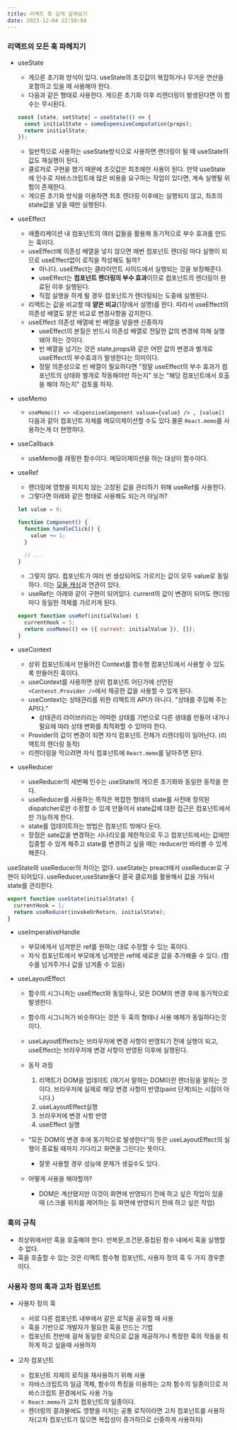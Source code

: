 ```yaml
--- 
title: 리액트 훅 깊게 살펴보기
date: 2023-12-04 22:50:04
---
```


### 리액트의 모든 훅 파헤치기

- useState

  - 게으른 초기화 방식이 있다. useState의 초깃값이 복잡하거나 무거운 연산을 포함하고 있을 때 사용해야 한다.
  - 다음과 같은 형태로 사용한다.
    게으른 초기화 이후 리렌더링이 발생된다면 이 함수는 무시된다.

  ```jsx
  const [state, setState] = useState(() => {
    const initialState = someExpensiveComputation(props);
    return initialState;
  });
  ```

  - 일반적으로 사용하는 useState방식으로 사용하면 랜더링이 될 때 useState의 값도 재실행이 된다.
  - 클로저로 구현을 했기 때문에 초깃값은 최초에만 사용이 된다. 만약 useState에 인수로 자바스크립트에 많은 비용을 요구하는 작업이 있다면, 계속 실행될 위험이 존재한다.
  - 게으른 초기화 방식을 이용하면 최초 렌더링 이후에는 실행되지 않고, 최초의 state값을 넣을 때만 실행된다.

- useEffect

  - 애플리케이션 내 컴포넌트의 여러 값들을 활용해 동기적으로 부수 효과를 만드는 훅이다.
  - useEffect에 의존성 배열을 넣지 않으면 매번 컴포넌트 랜더링 마다 실행이 되므로 useEffect없이 로직을 작성해도 될까?
    - 아니다. useEffect는 클라이언트 사이드에서 실행되는 것을 보장해준다.
    - useEffect는 **컴포넌트 렌더링의 부수 효과**이므로 컴포넌트의 렌더링이 완료된 이후 실행된다.
    - 직접 실행을 하게 될 경우 컴포넌트가 렌더링되는 도중에 실행된다.
  - 리액트는 값을 비교할 때 **얕은 비교**(1장에서 설명)를 한다. 따라서 useEffect의 의존성 배열도 얕은 비교로 변경사항을 감지한다.
  - useEffect 의존성 배열에 빈 배열을 넣을땐 신중하자
    - useEffect의 본질은 반드시 의존성 배열로 전달한 값의 변경에 의해 실행돼야 하는 것이다.
    - 빈 배열을 넘기는 것은 state,props와 같은 어떤 값의 변경과 별개로 useEffect의 부수효과가 발생한다는 의미이다.
    - 정말 의존성으로 빈 배열이 필요하다면 "정말 useEffect의 부수 효과가 컴포넌트의 상태와 별개로 작동해야만 하는지" 또는 "해당 컴포넌트에서 호출을 해야 하는지" 검토를 하자.

- useMemo

  - `useMemo(() => <ExpensiveComponent valuue={value} /> , [value])` 다음과 같이 컴포넌트 자체를 메모이제이션할 수도 있다.물론 `React.memo`를 사용하는게 더 현명하다.

- useCallback

  - useMemo를 래핑한 함수이다. 메모이제이션을 하는 대상이 함수이다.

- useRef

  - 랜더링에 영향을 미치지 않는 고정된 값을 관리하기 위해 useRef를 사용한다.
  - 그렇다면 아래와 같은 형태로 사용해도 되는거 아닐까?

  ```jsx
  let value = 0;

  function Component() {
    function handleClick() {
      value += 1;
    }

    // ...
  }
  ```

  - 그렇지 않다. 컴포넌트가 여러 번 생성되어도 가르키는 값이 모두 value로 동일하다. 이는 [모듈 캐싱](https://velog.io/@ssoon-m/js-%EB%AA%A8%EB%93%88-%EC%8A%A4%EC%BD%94%ED%94%84-%EC%BA%90%EC%8B%B1%EC%97%90-%EB%8C%80%ED%95%B4-%EC%95%8C%EA%B3%A0-%EA%B3%84%EC%8B%A0%EA%B0%80%EC%9A%94)과 연관이 있다.
  - useRef는 아래와 같이 구현이 되어있다. current의 값이 변경이 되어도 랜더링마다 동일한 객체를 가르키게 된다.

  ```jsx
  export function useRef(initialValue) {
    currentHook = 5;
    return useMemo(() => ({ current: initialValue }), []);
  }
  ```

- useContext

  - 상위 컴포넌트에서 만들어진 Context를 함수형 컴포넌트에서 사용할 수 있도록 만들어진 훅이다.
  - useContext를 사용하면 상위 컴포넌트 어딘가에 선언된 `<Contenxt.Provider />`에서 제공한 값을 사용할 수 있게 된다.
  - useContext는 상태관리를 위한 리액트의 API가 아니다. "상태를 주입해 주는 API다."
    - 상태관리 라이브러리는 어떠한 상태를 기반으로 다른 생태를 만들어 내거나 필요에 따라 상태 변화를 최적화할 수 있어야 한다.
  - Provider의 값이 변경이 되면 자식 컴포넌트 전체가 리렌더링이 일어난다. (리액트의 렌더링 동작)
  - 리렌더링을 막으려면 자식 컴포넌트에 `React.memo`를 달아주면 된다.

- useReducer

  - useReducer의 세번째 인수는 useState의 게으른 초기화와 동일한 동작을 한다.
  - useReducer를 사용하는 목적은 복잡한 형태의 state를 사전에 정의된 dispatcher로만 수정할 수 있게 만들어서 state값에 대한 접근은 컴포넌트에서만 가능하게 한다.
  - state를 업데이트하는 방법은 컴포넌트 밖에다 둔다.
  - 장점은 sate값을 변경하는 시나리오를 제한적으로 두고 컴포넌트에서는 값에만 집중할 수 있게 해주고 state를 변경하고 싶을 때는 reducer만 바라볼 수 있게 해준다.

useState와 useReducer의 차이는 없다. useState는 preact에서 useReducer로 구현이 되어있다.
useReducer,useState둘다 결국 클로저를 활용해서 값을 가둬서 state를 관리한다.

```jsx
export function useState(initialState) {
  currentHook = 1;
  return useReducer(invokeOrReturn, initialState);
}
```

- useImperativeHandle

  - 부모에게서 넘겨받은 ref를 원하는 대로 수정할 수 있는 훅이다.
  - 자식 컴포넌트에서 부모에게 넘겨받은 ref에 새로운 값을 추가해줄 수 있다. (함수를 넘겨주거나 값을 넘겨줄 수 있음)

- useLayoutEffect

  - 함수의 시그니처는 useEffect와 동일하나, 모든 DOM의 변경 후에 동기적으로 발생한다.
  - 함수의 시그니처가 비슷하다는 것은 두 훅의 형태나 사용 예제가 동일하다는것이다.
  - useLayoutEffects는 브라우저에 변경 사항이 반영되기 전에 실행이 되고, useEffect는 브라우저에 변경 사항이 반영된 이후에 실행된다.
  - 동작 과정

    1. 리액트가 DOM을 업데이트 (여기서 말하는 DOM이란 렌더링을 말하는 것이다. 브라우저에 실제로 해당 변경 사항이 반영(paint 단계)되는 시점이 아니다.)
    2. useLayoutEffect실행
    3. 브라우저에 변경 사항 반영
    4. useEffect 실행

  - "모든 DOM의 변경 후에 동기적으로 발생한다"의 뜻은 useLayoutEffect의 실행이 종료될 때까지 기다리고 화면을 그린다는 뜻이다.

    - 잘못 사용할 경우 성능에 문제가 생길수도 있다.

  - 어떻게 사용을 해야할까?
    - DOM은 계산됐지만 이것이 화면에 반영되기 전에 하고 싶은 작업이 있을 때 (스크롤 위치를 제어하는 등 화면에 반영되기 전에 하고 싶은 작업)

### 훅의 규칙

- 최상위에서만 훅을 호출해야 한다. 반복문,조건문,중첩된 함수 내에서 훅을 실행할 수 없다.
- 훅을 호출할 수 있는 것은 리액트 함수형 컴포넌트, 사용자 정의 훅 두 가지 경우뿐이다.

### 사용자 정의 훅과 고차 컴포넌트

- 사용자 정의 훅

  - 서로 다른 컴포넌트 내부에서 같은 로직을 공유할 때 사용
  - 훅을 기반으로 개발자가 필요한 훅을 만드는 기법
  - 컴포넌트 전반에 걸쳐 동일한 로직으로 값을 제공하거나 특정한 훅의 작동을 취하게 하고 싶을때 사용하자

- 고차 컴포넌트
  - 컴포넌트 자체의 로직을 재사용하기 위해 사용
  - 자바스크립트의 일급 객체, 함수의 특징을 이용하는 고차 함수의 일종이므로 자바스크립트 환경에서도 사용 가능
  - `React.memo`가 고차 컴포넌트의 일종이다.
  - 렌더링의 결과물에도 영향을 미치는 공통 로직이라면 고차 컴포넌트를 사용하자(고차 컴포넌트가 많으면 복잡성이 증가하므로 신중하게 사용하자)
